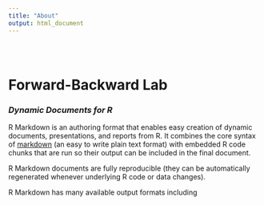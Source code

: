 ```yaml
---
title: "About"
output: html_document
---
```


<style type="text/css">
.title {
  display: none;
}

#getting-started img {
  margin-right: 10px;
}

</style>

<div class="row" style="padding-top: 30px;">
<div class="col-sm-6">

# **Forward-Backward Lab**

### *Dynamic Documents for R* {style="padding-top: 0px;"}

R Markdown is an authoring format that enables easy creation of dynamic documents, presentations, and reports from R. It combines the core syntax of [markdown](https://daringfireball.net/projects/markdown/) (an easy to write plain text format) with embedded R code chunks that are run so their output can be included in the final document. 

R Markdown documents are fully reproducible (they can be automatically regenerated whenever underlying R code or data changes).

R Markdown has many available output formats including